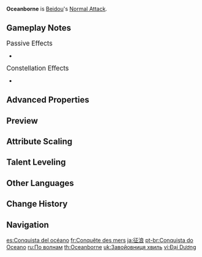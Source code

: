 {{Talent Infobox
|image         = Talent Oceanborne.png
|character     = Beidou
|type          = Normal Attack
|info          = '''Normal Attack'''<br>Performs up to 5 consecutive strikes.<br><br>'''Charged Attack'''<br>Drains Stamina over time to perform continuous slashes.<br>At the end of the sequence, perform a more powerful slash.<br><br>'''Plunging Attack'''<br>Plunges from mid-air to strike the ground, damaging opponents along the path and dealing [[AoE]] DMG upon impact.
|hit1          = 71.1–151.96%
|hit2          = 70.9–151.41%
|hit3          = 88.3–188.71%
|hit4          = 86.5–184.85%
|hit5          = 112–239.61%
|charged_attr  = Charged Attack Cyclic DMG
|charged       = 56.2–120%
|charged_attr2 = Charged Attack Final DMG
|charged2      = 102–217.56%
|chargedStamina= 40/s
|attr9         = Max Duration
|value9        = 5s
|attr10        = Plunge DMG
|value10       = 74.6–147.4%
|attr11        = Low Plunge DMG
|value11       = 149–294.8%
|attr12        = High Plunge DMG
|value12       = 186–368.3%
|scale_att1    = ATK
}}
'''Oceanborne''' is [[Beidou]]'s [[Normal Attack]].

==Gameplay Notes==
;<big>Passive Effects</big>
*{{Talent Note|character=Beidou|talent=Oceanborne|ascension|2|Lightning Storm|For 10 seconds after unleashing Tidecaller with its maximum DMG Bonus, the DMG and Attack SPD of Beidou's Normal and Charged Attacks are increased by 15%, and the wind-up before Beidou begins Charged Attacks is reduced.}}

;<big>Constellation Effects</big>
*{{Talent Note|constellation|4|Stunning Revenge}}

==Advanced Properties==
{{Advanced Properties
|title   = Normal Attack 1-Hit
|gu      = 1U
|icdtag  = Normal Attack
|icdtype = 2.5s/3 Hits
|poise   = 85.67
|impulse = 3
|blunt   = 1

|title2   = Normal Attack 2-Hit
|gu2      = 1U
|icdtag2  = Normal Attack
|icdtype2 = 2.5s/3 Hits
|poise2   = 85.33
|impulse2 = 3
|blunt2   = 1

|title3   = Normal Attack 3-Hit
|gu3      = 1U
|icdtag3  = Normal Attack
|icdtype3 = 2.5s/3 Hits
|poise3   = 106.37
|impulse3 = 3
|blunt3   = 1

|title4   = Normal Attack 4-Hit
|gu4      = 1U
|icdtag4  = Normal Attack
|icdtype4 = 2.5s/3 Hits
|poise4   = 104.19
|impulse4 = 3
|blunt4   = 1

|title5   = Normal Attack 5-Hit
|gu5      = 1U
|icdtag5  = Normal Attack
|icdtype5 = 2.5s/3 Hits
|poise5   = 135.12
|impulse5 = 6
|blunt5   = 1

|title6   = Charged Attack Cyclic
|gu6      = 1U
|icdtag6  = Normal Attack
|icdtype6 = 2.5s/3 Hits
|poise6   = 60
|impulse6 = 2
|blunt6   = 1

|title7   = Charged Attack Final Slash
|gu7      = 1U
|icdtag7  = Normal Attack
|icdtype7 = 2.5s/3 Hits
|poise7   = 120
|impulse7 = 6
|blunt7   = 1

|title8   = Plunging Attack Collision
|gu8      = 0U
|icdtag8  = none
|poise8   = 35
|impulse8 = 2

|title9   = Low Plunge
|gu9      = 1U
|icdtag9  = none
|poise9   = 150
|impulse9 = 4
|blunt9   = 1

|title10   = High Plunge
|gu10      = 1U
|icdtag10  = none
|poise10   = 200
|impulse10 = 7
|blunt10   = 1
}}

==Preview==
{{Preview
|file1=Oceanborne Normal Preview
|caption1=Normal Attack

|file2=Oceanborne Charged Preview
|caption2=Charged Attack

|file3=Oceanborne Plunging Preview
|caption3=Plunging Attack
}}
{{clr}}

==Attribute Scaling==
{{Talent Scaling
|talentType=Normal Attack
|levels=11
|order=hit1,hit2,hit3,hit4,hit5,charged_title,chargedattackcyclicdmg,chargedattackfinaldmg,stamina,maxduration,plunge_title,plunge,plungelow,plungehigh
|titles=1-Hit DMG (%),2-Hit DMG (%),3-Hit DMG (%),4-Hit DMG (%),5-Hit DMG (%),Charged Attack,Charged Attack Cyclic DMG (%),Charged Attack Final DMG (%),Charged Attack Stamina Cost,Max Duration,Plunging Attack,Plunge DMG (%),Low Plunge DMG (%),High Plunge DMG (%)
|hit1_1=71.12
|hit1_2=76.91
|hit1_3=82.7
|hit1_4=90.97
|hit1_5=96.76
|hit1_6=103.38
|hit1_7=112.47
|hit1_8=121.57
|hit1_9=130.67
|hit1_10=140.59
|hit1_11=151.96
|hit2_1=70.86
|hit2_2=76.63
|hit2_3=82.4
|hit2_4=90.64
|hit2_5=96.41
|hit2_6=103
|hit2_7=112.06
|hit2_8=121.13
|hit2_9=130.19
|hit2_10=140.08
|hit2_11=151.41
|hit3_1=88.32
|hit3_2=95.51
|hit3_3=102.7
|hit3_4=112.97
|hit3_5=120.16
|hit3_6=128.38
|hit3_7=139.67
|hit3_8=150.97
|hit3_9=162.27
|hit3_10=174.59
|hit3_11=188.71
|hit4_1=86.52
|hit4_2=93.56
|hit4_3=100.6
|hit4_4=110.66
|hit4_5=117.7
|hit4_6=125.75
|hit4_7=136.82
|hit4_8=147.88
|hit4_9=158.95
|hit4_10=171.02
|hit4_11=184.85
|hit5_1=112.14
|hit5_2=121.27
|hit5_3=130.4
|hit5_4=143.44
|hit5_5=152.57
|hit5_6=163
|hit5_7=177.34
|hit5_8=191.69
|hit5_9=206.03
|hit5_10=221.68
|hit5_11=239.61
|chargedattackcyclicdmg_1=56.24
|chargedattackcyclicdmg_2=60.82
|chargedattackcyclicdmg_3=65.4
|chargedattackcyclicdmg_4=71.94
|chargedattackcyclicdmg_5=76.52
|chargedattackcyclicdmg_6=81.75
|chargedattackcyclicdmg_7=88.94
|chargedattackcyclicdmg_8=96.14
|chargedattackcyclicdmg_9=103
|chargedattackcyclicdmg_10=111
|chargedattackcyclicdmg_11=120
|chargedattackfinaldmg_1=101.82
|chargedattackfinaldmg_2=110.11
|chargedattackfinaldmg_3=118.4
|chargedattackfinaldmg_4=130.24
|chargedattackfinaldmg_5=138.53
|chargedattackfinaldmg_6=148
|chargedattackfinaldmg_7=161.02
|chargedattackfinaldmg_8=174.05
|chargedattackfinaldmg_9=187.07
|chargedattackfinaldmg_10=201.28
|chargedattackfinaldmg_11=217.56
|stamina=40/s
|maxduration=5s
|plunge_1=74.59
|plunge_2=80.66
|plunge_3=86.73
|plunge_4=95.4
|plunge_5=101.47
|plunge_6=108.41
|plunge_7=117.95
|plunge_8=127.49
|plunge_9=137.03
|plunge_10=147.44
|plunge_11=157.85
|plungelow_1=149.14
|plungelow_2=161.28
|plungelow_3=173.42
|plungelow_4=190.77
|plungelow_5=202.91
|plungelow_6=216.78
|plungelow_7=235.86
|plungelow_8=254.93
|plungelow_9=274.01
|plungelow_10=294.82
|plungelow_11=315.63
|plungehigh_1=186.29
|plungehigh_2=201.45
|plungehigh_3=216.62
|plungehigh_4=238.28
|plungehigh_5=253.44
|plungehigh_6=270.77
|plungehigh_7=294.6
|plungehigh_8=318.42
|plungehigh_9=342.25
|plungehigh_10=368.25
|plungehigh_11=394.24
}}

==Talent Leveling==
{{Talent Upgrade|Beidou}}

==Other Languages==
{{Other Languages
|en      = Oceanborne
|zhs     = 征涛
|zhs_rm  = Zhēng Tāo
|zht     = 征濤
|zht_rm  = Zhēng Táo
|zh_tl   = Large Wave-Conquering
|ja      = 征浪
|ja_rm   = Seirou{{Assumed}}
|ja_tl   = Subjugated Waves
|ko      = {{tt|파도|波濤}} {{tt|정복|征服}}
|ko_tl   = Wave Conquer
|es      = Conquista del océano
|es_tl   = Ocean Conquest
|fr      = Conquête des mers
|fr_tl   = Sea Conquest
|ru      = По волнам
|ru_tl   = On the Waves
|th      = Oceanborne
|vi      = {{tt|Đại Dương|大洋}}
|vi_tl   = Ocean
|de      = Vorstoß aus der Brandung
|de_tl   = Foray from the Breakers
|id      = Oceanborne
|pt      = Conquista do Oceano
|pt_tl   = Ocean Conquest
|tr      = Okyanustan Gelen
|tr_tl   = From the Ocean Coming
|it      = Portato dall'oceano
|it_tl   = Brought by the Ocean
}}

==Change History ==
{{Change History|1.0}}

==Navigation==
{{Talent Navbox|Beidou}}

[[es:Conquista del océano]]
[[fr:Conquête des mers]]
[[ja:征浪]]
[[pt-br:Conquista do Oceano]]
[[ru:По волнам]]
[[th:Oceanborne]]
[[uk:Завойовниця хвиль]]
[[vi:Đại Dương]]